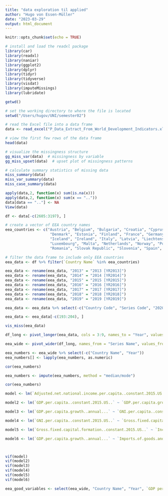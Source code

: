 ---
title: "data exploration til applied"
author: "Hugo von Essen-Müller"
date: "2023-03-29"
output: html_document
---

```{r setup, include=FALSE}
knitr::opts_chunk$set(echo = TRUE)
```

```{r}
# install and load the readxl package
library(car)
library(readxl)
library(naniar)
library(ggplot2)
library(dplyr)
library(tidyr)
library(tidyverse)
library(visdat)
library(imputeMissings)
library(lubridate)
```

```{r}
getwd()
```

```{r}
# set the working directory to where the file is located
setwd("/Users/hugov/UNI/semester02")
```


```{r}
# read the Excel file into a data frame
data <- read_excel("P_Data_Extract_From_World_Development_Indicators.xlsx")

# view the first few rows of the data frame
head(data)
```

```{r}
# visualize the missingness structure
gg_miss_var(data)  # missingness by variable
gg_miss_upset(data)  # upset plot of missingness patterns
```

```{r}
# calculate summary statistics of missing data
miss_summary(data)
miss_var_summary(data)
miss_case_summary(data)
```


```{r}
apply(data,2, function(x) sum(is.na(x)))
apply(data,2, function(x) sum(x == ".."))
data[data == ".."] <- NA
View(data)
```
```{r}
df <- data[-c(2605:3197), ]
```

```{r}

# create a vector of EEA country names
eea_countries <- c("Austria", "Belgium", "Bulgaria", "Croatia", "Cyprus", "Czech Republic", 
                    "Denmark", "Estonia", "Finland", "France", "Germany", "Greece", "Hungary", 
                    "Iceland", "Ireland", "Italy", "Latvia", "Liechtenstein", "Lithuania", 
                    "Luxembourg", "Malta", "Netherlands", "Norway", "Poland", "Portugal", 
                    "Romania", "Slovak Republic", "Slovenia", "Spain", "Sweden", "Switzerland")

# filter the data frame to include only EEA countries
eea_data <- df %>% filter(`Country Name` %in% eea_countries)
```

```{r}
eea_data <- rename(eea_data, "2013" = "2013 [YR2013]")
eea_data <- rename(eea_data, "2014" = "2014 [YR2014]")
eea_data <- rename(eea_data, "2015" = "2015 [YR2015]")
eea_data <- rename(eea_data, "2016" = "2016 [YR2016]")
eea_data <- rename(eea_data, "2017" = "2017 [YR2017]")
eea_data <- rename(eea_data, "2018" = "2018 [YR2018]")
eea_data <- rename(eea_data, "2019" = "2019 [YR2019]")
```

```{r}
eea_data <- eea_data %>% select(-c("Country Code", "Series Code", "2020 [YR2020]"))

```

```{r}
eea_data <- eea_data[-c(193:204), ]
```

```{r}
vis_miss(eea_data)
```

```{r}
df_long <- pivot_longer(eea_data, cols = 3:9, names_to = "Year", values_to = "Value")
```

```{r}
eea_wide <- pivot_wider(df_long, names_from = "Series Name", values_from = "Value")
```

```{r}
eea_numbers <- eea_wide %>% select(-c("Country Name", "Year"))
eea_numbers[] <- lapply(eea_numbers, as.numeric)
```

```{r}
cor(eea_numbers)
```

```{r}
eea_numbers <- impute(eea_numbers, method = "median/mode")
```

```{r}
cor(eea_numbers)
```

```{r}
model <- lm(`Adjusted.net.national.income.per.capita..constant.2015.US..` ~ `GDP.per.capita..constant.2015.US..` + `GDP.per.capita.growth..annual...` + `GNI.per.capita..constant.2015.US..` + `Gross.fixed.capital.formation..constant.2015.US..` + `Income.share.held.by.highest.20.` + `Income.share.held.by.lowest.20.` + `Gini.index` + `Imports.of.goods.and.services..constant.2015.US..` + `Research.and.development.expenditure....of.GDP.` + `Tax.revenue....of.GDP.` + `Total.natural.resources.rents....of.GDP.`, data = eea_numbers)

model2 <- lm(`GDP.per.capita..constant.2015.US..` ~ `GDP.per.capita.growth..annual...` + `GNI.per.capita..constant.2015.US..` + `Gross.fixed.capital.formation..constant.2015.US..` + `Income.share.held.by.highest.20.` + `Income.share.held.by.lowest.20.` + `Gini.index` + `Imports.of.goods.and.services..constant.2015.US..` + `Research.and.development.expenditure....of.GDP.` + `Tax.revenue....of.GDP.` + `Total.natural.resources.rents....of.GDP.` + `Adjusted.net.national.income.per.capita..constant.2015.US..`, data = eea_numbers)

model3 <- lm(`GDP.per.capita.growth..annual...` ~ `GNI.per.capita..constant.2015.US..` + `Gross.fixed.capital.formation..constant.2015.US..` + `Income.share.held.by.highest.20.` + `Income.share.held.by.lowest.20.` + `Gini.index` + `Imports.of.goods.and.services..constant.2015.US..` + `Research.and.development.expenditure....of.GDP.` + `Tax.revenue....of.GDP.` + `Total.natural.resources.rents....of.GDP.` + `Adjusted.net.national.income.per.capita..constant.2015.US..` + `GDP.per.capita..constant.2015.US..`, data = eea_numbers)

model4 <- lm(`GNI.per.capita..constant.2015.US..` ~ `Gross.fixed.capital.formation..constant.2015.US..` + `Income.share.held.by.highest.20.` + `Income.share.held.by.lowest.20.` + `Gini.index` + `Imports.of.goods.and.services..constant.2015.US..` + `Research.and.development.expenditure....of.GDP.` + `Tax.revenue....of.GDP.` + `Total.natural.resources.rents....of.GDP.` + `Adjusted.net.national.income.per.capita..constant.2015.US..` + `GDP.per.capita..constant.2015.US..` + `GDP.per.capita.growth..annual...`, data = eea_numbers)

model5 <- lm(`Gross.fixed.capital.formation..constant.2015.US..` ~ `Income.share.held.by.highest.20.` + `Income.share.held.by.lowest.20.` + `Gini.index` + `Imports.of.goods.and.services..constant.2015.US..` + `Research.and.development.expenditure....of.GDP.` + `Tax.revenue....of.GDP.` + `Total.natural.resources.rents....of.GDP.` + `Adjusted.net.national.income.per.capita..constant.2015.US..` + `GDP.per.capita..constant.2015.US..` + `GDP.per.capita.growth..annual...` + `GNI.per.capita..constant.2015.US..`, data = eea_numbers)

model6 <- lm(`GDP.per.capita.growth..annual...` ~ `Imports.of.goods.and.services..constant.2015.US..` + `Research.and.development.expenditure....of.GDP.` + `Tax.revenue....of.GDP.` + `Total.natural.resources.rents....of.GDP.`, data = eea_numbers)



vif(model)
vif(model2)
vif(model3)
vif(model4)
vif(model5)
vif(model6)
```

```{r}
eea_good_variables <- select(eea_wide, "Country Name", "Year", `GDP per capita growth (annual %)`, `Imports of goods and services (constant 2015 US$)`, `Research and development expenditure (% of GDP)`, `Tax revenue (% of GDP)`, `Total natural resources rents (% of GDP)`)
```

